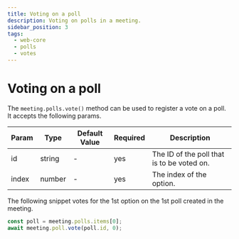 ```yaml
---
title: Voting on a poll
description: Voting on polls in a meeting.
sidebar_position: 3
tags:
  - web-core
  - polls
  - votes
---
```


# Voting on a poll

The `meeting.polls.vote()` method can be used to register a vote on a poll. It
accepts the following params.

| Param | Type   | Default Value | Required | Description                                |
| ----- | ------ | ------------- | -------- | ------------------------------------------ |
| id    | string | -             | yes      | The ID of the poll that is to be voted on. |
| index | number | -             | yes      | The index of the option.                   |

The following snippet votes for the 1st option on the 1st poll created in the
meeting.

```ts
const poll = meeting.polls.items[0];
await meeting.poll.vote(poll.id, 0);
```

<head>
  <title>Web Core Voting on a poll</title>
</head>
